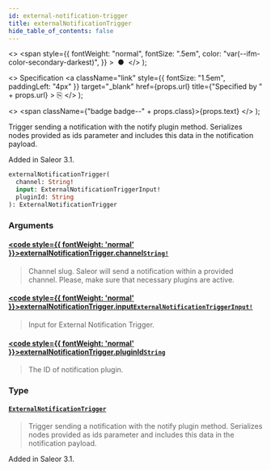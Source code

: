 ```yaml
---
id: external-notification-trigger
title: externalNotificationTrigger
hide_table_of_contents: false
---
```


  <>
    <span
      style={{
        fontWeight: "normal",
        fontSize: ".5em",
        color: "var(--ifm-color-secondary-darkest)",
      }}
    >
      &nbsp;●&nbsp;
    </span>
  </>
);

  <>
    Specification
    <a
      className="link"
      style={{ fontSize: "1.5em", paddingLeft: "4px" }}
      target="\_blank"
      href={props.url}
      title={"Specified by " + props.url}
    >
      ⎘
    </a>
  </>
);

  <>
    <span className={"badge badge--" + props.class}>{props.text}</span>
  </>
);

Trigger sending a notification with the notify plugin method. Serializes nodes provided as ids parameter and includes this data in the notification payload.

Added in Saleor 3.1.

```graphql
externalNotificationTrigger(
  channel: String!
  input: ExternalNotificationTriggerInput!
  pluginId: String
): ExternalNotificationTrigger
```

### Arguments

#### [<code style={{ fontWeight: 'normal' }}>externalNotificationTrigger.<b>channel</b></code>](#)<Bullet />[`String!`](../../api-reference/scalars/string) <Badge class="secondary" text="non-null"/> <Badge class="secondary" text="scalar"/>

> Channel slug. Saleor will send a notification within a provided channel. Please, make sure that necessary plugins are active.

#### [<code style={{ fontWeight: 'normal' }}>externalNotificationTrigger.<b>input</b></code>](#)<Bullet />[`ExternalNotificationTriggerInput!`](../../api-reference/inputs/external-notification-trigger-input) <Badge class="secondary" text="non-null"/> <Badge class="secondary" text="input"/>

> Input for External Notification Trigger.

#### [<code style={{ fontWeight: 'normal' }}>externalNotificationTrigger.<b>pluginId</b></code>](#)<Bullet />[`String`](../../api-reference/scalars/string) <Badge class="secondary" text="scalar"/>

> The ID of notification plugin.

### Type

#### [`ExternalNotificationTrigger`](../../api-reference/objects/external-notification-trigger) <Badge class="secondary" text="object"/>

> Trigger sending a notification with the notify plugin method. Serializes nodes provided as ids parameter and includes this data in the notification payload.

Added in Saleor 3.1.

>
